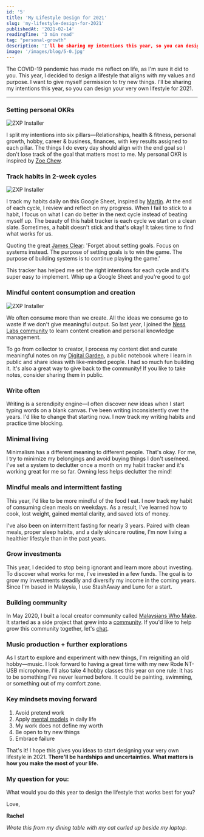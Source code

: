```yaml
---
id: '5'
title: 'My Lifestyle Design for 2021'
slug: 'my-lifestyle-design-for-2021'
publishedAt: '2021-02-14'
readingTime: '3 min read'
tag: "personal-growth"
description: 'I'll be sharing my intentions this year, so you can design your very own lifestyle for 2021.'
image: '/images/blog/5-0.jpg'
---
```


The COVID-19 pandemic has made me reflect on life, as I'm sure it did to you. This year, I decided to design a lifestyle that aligns with my values and purpose. I want to give myself permission to try new things. I'll be sharing my intentions this year, so you can design your very own lifestyle for 2021.

---

### Setting personal OKRs  

<Image
  alt="ZXP Installer"
  src="/images/blog/5-1.png"
  width={800}
  height={638}
/>

I split my intentions into six pillars—Relationships, health & fitness, personal growth, hobby, career & business, finances, with key results assigned to each pillar. The things I do every day should align with the end goal so I don't lose track of the goal that matters most to me. My personal OKR is inspired by [Zoe Chew](https://whizzoe.com/).

### Track habits in 2-week cycles

<Image
  alt="ZXP Installer"
  src="/images/blog/5-2.png"
  width={800}
  height={605}
/>

I track my habits daily on this Google Sheet, inspired by [Martin](https://collegeinfogeek.com/paper-habit-tracker/). At the end of each cycle, I review and reflect on my progress. When I fail to stick to a habit, I focus on what I can do better in the next cycle instead of beating myself up. The beauty of this habit tracker is each cycle we start on a clean slate. Sometimes, a habit doesn't stick and that's okay! It takes time to find what works for us.

Quoting the great [James Clear](https://jamesclear.com/goals-systems): 'Forget about setting goals. Focus on systems instead. The purpose of setting goals is to win the game. The purpose of building systems is to continue playing the game.'

This tracker has helped me set the right intentions for each cycle and it's super easy to implement. Whip up a Google Sheet and you're good to go!

### Mindful content consumption and creation

<Image
  alt="ZXP Installer"
  src="/images/blog/5-3.png"
  width={800}
  height={558}
/>

We often consume more than we create. All the ideas we consume go to waste if we don't give meaningful output. So last year, I joined the [Ness Labs community](https://nesslabs.com) to learn content creation and personal knowledge management.

To go from collector to creator, I process my content diet and curate meaningful notes on my [Digital Garden](https://notes.rachelhow.com), a public notebook where I learn in public and share ideas with like-minded people. I had so much fun building it. It's also a great way to give back to the community! If you like to take notes, consider sharing them in public.

### Write often
Writing is a serendipity engine—I often discover new ideas when I start typing words on a blank canvas. I've been writing inconsistently over the years. I'd like to change that starting now. I now track my writing habits and practice time blocking.

### Minimal living
Minimalism has a different meaning to different people. That's okay. For me, I try to minimize my belongings and avoid buying things I don't use/need. I've set a system to declutter once a month on my habit tracker and it's working great for me so far. Owning less helps declutter the mind!

### Mindful meals and intermittent fasting
This year, I'd like to be more mindful of the food I eat. I now track my habit of consuming clean meals on weekdays. As a result, I've learned how to cook, lost weight, gained mental clarity, and saved lots of money.

I've also been on intermittent fasting for nearly 3 years. Paired with clean meals, proper sleep habits, and a daily skincare routine, I'm now living a healthier lifestyle than in the past years.

### Grow investments
This year, I decided to stop being ignorant and learn more about investing. To discover what works for me, I've invested in a few funds. The goal is to grow my investments steadily and diversify my income in the coming years. Since I'm based in Malaysia, I use StashAway and Luno for a start.

### Building community
In May 2020, I built a local creator community called [Malaysians Who Make](https://malaysianswhomake.com). It started as a side project that grew into a [community](https://t.me/malaysianswhomake). If you'd like to help grow this community together, let's [chat](https://twitter.com/rachelhxw).

### Music production + further explorations
As I start to explore and experiment with new things, I'm reigniting an old hobby—music. I look forward to having a great time with my new Rode NT-USB microphone. I'll also take 4 hobby classes this year on one rule: It has to be something I've never learned before. It could be painting, swimming, or something out of my comfort zone.

### Key mindsets moving forward
1.  Avoid pretend work
2.  Apply [mental models](https://notes.rachelhow.com/mental-models) in daily life
3.  My work does not define my worth
4.  Be open to try new things
5.  Embrace failure

That's it! I hope this gives you ideas to start designing your very own lifestyle in 2021. **There'll be hardships and uncertainties. What matters is how you make the most of your life.**

### My question for you:
What would you do this year to design the lifestyle that works best for you?  

Love,

**Rachel**

_Wrote this from my dining table with my cat curled up beside my laptop._
